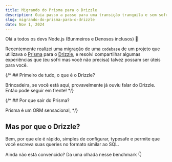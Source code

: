 ```yaml
---
title: Migrando do Prisma para o Drizzle
description: Guia passo a passo para uma transição tranquila e sem sofrimentos.
slug: migrando-do-prisma-para-o-drizzle
date: Nov 1, 2024
---
```


Olá a todos os devs Node.js (Bunmeiros e Denosos inclusos) 👋

Recentemente realizei uma migração de uma `codebase` de um projeto que utilizava o [Prisma](https://prisma.io/) para o [Drizzle](https://drizzle.org/),
e resolvi compartilhar algumas experiências que (eu sofri mas você não precisa) talvez possam ser úteis para você.

{/* ## Primeiro de tudo, o que é o Drizzle?

Brincadeira, se você está aqui, provavelmente já ouviu falar do Drizzle.
Então pode seguir em frente! */}

{/* ## Por que sair do Prisma?

Prisma é um ORM sensacional,  */}

## Mas por que o Drizzle?

Bem, por que ele é rápido, simples de configurar, typesafe e permite que você escreva suas queries no formato similar ao SQL.

Ainda não está convencido? Da uma olhada nesse benchmark 👇

<DrizzleBenchmark />
